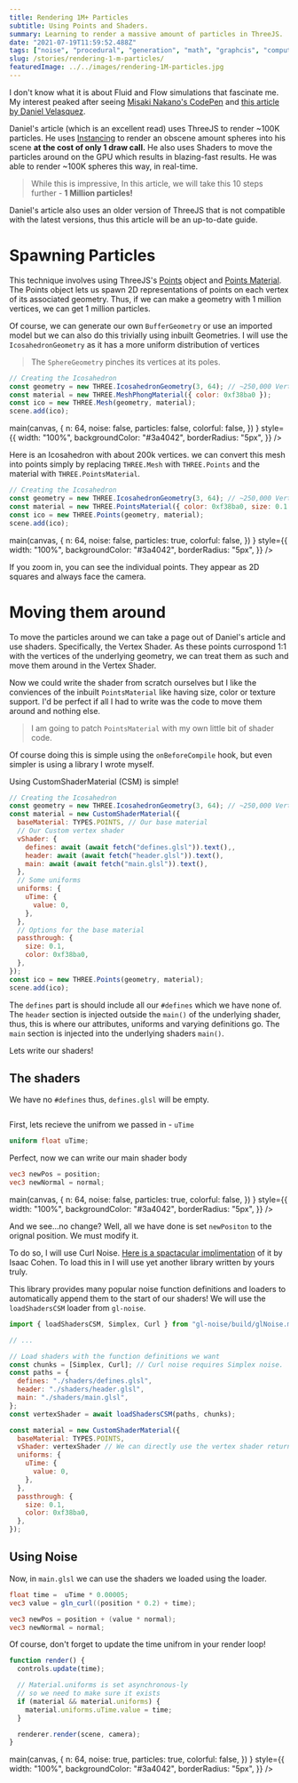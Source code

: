 ```yaml
---
title: Rendering 1M+ Particles
subtitle: Using Points and Shaders.
summary: Learning to render a massive amount of particles in ThreeJS.
date: "2021-07-19T11:59:52.488Z"
tags: ["noise", "procedural", "generation", "math", "graphcis", "computer", "3D", "CGI", "particles", "cool math", "demo"]
slug: /stories/rendering-1-m-particles/
featuredImage: ../../images/rendering-1M-particles.jpg
---
```



I don't know what it is about Fluid and Flow simulations that fascinate me. My interest peaked after seeing [Misaki Nakano's CodePen](https://codepen.io/mnmxmx/pen/rzqoeW) and [this article by Daniel Velasquez](https://velasquezdaniel.com/blog/rendering-100k-spheres-instantianing-and-draw-calls/).

Daniel's article (which is an excellent read) uses ThreeJS to render ~100K particles. He uses [Instancing](https://velasquezdaniel.com/blog/rendering-100k-spheres-instantianing-and-draw-calls/#Reducing-draw-calls-by-Instancing-Geometries) to render an obscene amount spheres into his scene **at the cost of only 1 draw call.** He also uses Shaders to move the particles around on the GPU which results in blazing-fast results. He was able to render ~100K spheres this way, in real-time.

> While this is impressive, In this article, we will take this 10 steps further - **1 Million particles!**

Daniel's article also uses an older version of ThreeJS that is not compatible with the latest versions, thus this article will be an up-to-date guide.

# Spawning Particles

This technique involves using ThreeJS's [Points](https://threejs.org/docs/index.html?q=points#api/en/objects/Points) object and [Points Material](https://threejs.org/docs/index.html?q=points#api/en/materials/PointsMaterial). The Points object lets us spawn 2D representations of points on each vertex of its associated geometry. Thus, if we can make a geometry with 1 million vertices, we can get 1 million particles.

Of course, we can generate our own `BufferGeometry` or use an imported model but we can also do this trivially using inbuilt Geometries. I will use the `IcosahedronGeometry` as it has a more uniform distribution of vertices

> The `SphereGeometry` pinches its vertices at its poles.

```js
// Creating the Icosahedron
const geometry = new THREE.IcosahedronGeometry(3, 64); // ~250,000 Vertices for now
const material = new THREE.MeshPhongMaterial({ color: 0xf38ba0 });
const ico = new THREE.Mesh(geometry, material);
scene.add(ico);
```

<div className="no-dark-mode">
  <CanvasProvider
    script={(canvas) =>
      main(canvas, {
        n: 64,
        noise: false,
        particles: false,
        colorful: false,
      })
    }
    style={{
      width: "100%",
      backgroundColor: "#3a4042",
      borderRadius: "5px",
    }}
  />
</div>

Here is an Icosahedron with about 200k vertices. we can convert this mesh into points simply by replacing `THREE.Mesh` with `THREE.Points` and the material with `THREE.PointsMaterial`.

```js
// Creating the Icosahedron
const geometry = new THREE.IcosahedronGeometry(3, 64); // ~250,000 Vertices for now
const material = new THREE.PointsMaterial({ color: 0xf38ba0, size: 0.1 });
const ico = new THREE.Points(geometry, material);
scene.add(ico);
```

<div className="no-dark-mode">
  <CanvasProvider
    script={(canvas) =>
      main(canvas, {
        n: 64,
        noise: false,
        particles: true,
        colorful: false,
      })
    }
    style={{
      width: "100%",
      backgroundColor: "#3a4042",
      borderRadius: "5px",
    }}
  />
</div>

If you zoom in, you can see the individual points. They appear as 2D squares and always face the camera.

# Moving them around

To move the particles around we can take a page out of Daniel's article and use shaders. Specifically, the Vertex Shader. As these points currospond 1:1 with the vertices of the underlying geometry, we can treat them as such and move them around in the Vertex Shader.

Now we could write the shader from scratch ourselves but I like the conviences of the inbuilt `PointsMaterial` like having size, color or texture support. I'd be perfect if all I had to write was the code to move them around and nothing else.

> I am going to patch `PointsMaterial` with my own little bit of shader code.

Of course doing this is simple using the `onBeforeCompile` hook, but even simpler is using a library I wrote myself.

<div align="center">
  <RepoCard
    owner="farazzshaikh" //
    repo="THREE-CustomShaderMaterial"
    type="pin"
  />
</div>

Using CustomShaderMaterial (CSM) is simple!

```js
// Creating the Icosahedron
const geometry = new THREE.IcosahedronGeometry(3, 64); // ~250,000 Vertices for now
const material = new CustomShaderMaterial({
  baseMaterial: TYPES.POINTS, // Our base material
  // Our Custom vertex shader
  vShader: {
    defines: await (await fetch("defines.glsl")).text(),,
    header: await (await fetch("header.glsl")).text(),
    main: await (await fetch("main.glsl")).text(),
  },
  // Some uniforms
  uniforms: {
    uTime: {
      value: 0,
    },
  },
  // Options for the base material
  passthrough: {
    size: 0.1,
    color: 0xf38ba0,
  },
});
const ico = new THREE.Points(geometry, material);
scene.add(ico);
```

The `defines` part is should include all our `#defines` which we have none of. The `header` section is injected outside the `main()` of the underlying shader, thus, this is where our attributes, uniforms and varying definitions go. The `main` section is injected into the underlying shaders `main()`.

Lets write our shaders!

## The shaders

We have no `#defines` thus, `defines.glsl` will be empty.

```glsl:title=defines.glsl

```

First, lets recieve the unifrom we passed in - `uTime`

```glsl:title=header.glsl
uniform float uTime;
```

Perfect, now we can write our main shader body

```glsl:title=main.glsl
vec3 newPos = position;
vec3 newNormal = normal;
```

<div className="no-dark-mode">
  <CanvasProvider
    script={(canvas) =>
      main(canvas, {
        n: 64,
        noise: false,
        particles: true,
        colorful: false,
      })
    }
    style={{
      width: "100%",
      backgroundColor: "#3a4042",
      borderRadius: "5px",
    }}
  />
</div>

And we see...no change? Well, all we have done is set `newPositon` to the orignal position. We must modify it.

To do so, I will use Curl Noise. [Here is a spactacular implimentation](https://github.com/cabbibo/glsl-curl-noise/blob/master/curl.glsl) of it by Isaac Cohen. To load this in I will use yet another library written by yours truly.

<div align="center">
  <RepoCard
    owner="farazzshaikh" //
    repo="glNoise"
    type="pin"
  />
</div>

This library provides many popular noise function definitions and loaders to automatically append them to the start of our shaders! We will use the `loadShadersCSM` loader from `gl-noise`.

```js
import { loadShadersCSM, Simplex, Curl } from "gl-noise/build/glNoise.m.js";

// ...

// Load shaders with the function definitions we want
const chunks = [Simplex, Curl]; // Curl noise requires Simplex noise.
const paths = {
  defines: "./shaders/defines.glsl",
  header: "./shaders/header.glsl",
  main: "./shaders/main.glsl",
};
const vertexShader = await loadShadersCSM(paths, chunks);

const material = new CustomShaderMaterial({
  baseMaterial: TYPES.POINTS,
  vShader: vertexShader // We can directly use the vertex shader returned
  uniforms: {
    uTime: {
      value: 0,
    },
  },
  passthrough: {
    size: 0.1,
    color: 0xf38ba0,
  },
});
```

## Using Noise

Now, in `main.glsl` we can use the shaders we loaded using the loader.

```glsl:title=main.glsl
float time =  uTime * 0.00005;
vec3 value = gln_curl((position * 0.2) + time);

vec3 newPos = position + (value * normal);
vec3 newNormal = normal;
```

Of course, don't forget to update the time unifrom in your render loop!

```js
function render() {
  controls.update(time);

  // Material.uniforms is set asynchronous-ly
  // so we need to make sure it exists
  if (material && material.uniforms) {
    material.uniforms.uTime.value = time;
  }

  renderer.render(scene, camera);
}
```

<div className="no-dark-mode">
  <CanvasProvider
    script={(canvas) =>
      main(canvas, {
        n: 64,
        noise: true,
        particles: true,
        colorful: false,
      })
    }
    style={{
      width: "100%",
      backgroundColor: "#3a4042",
      borderRadius: "5px",
    }}
  />
</div>

